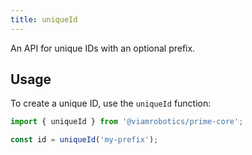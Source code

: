 ```yaml
---
title: uniqueId
---
```



An API for unique IDs with an optional prefix.

## Usage

To create a unique ID, use the `uniqueId` function:

```ts
import { uniqueId } from '@viamrobotics/prime-core';

const id = uniqueId('my-prefix');
```

<UniqueID />
